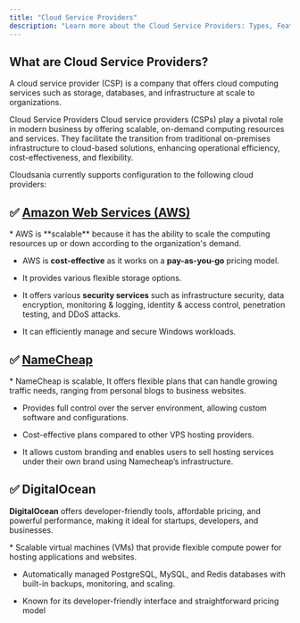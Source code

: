 ```yaml
---
title: "Cloud Service Providers"
description: "Learn more about the Cloud Service Providers: Types, Features and Importance."
---
```


## What are Cloud Service Providers?

<Note>
  A cloud service provider (CSP) is a company that offers cloud computing services such as storage, databases, and infrastructure at scale to organizations.
</Note>


Cloud Service Providers Cloud service providers (CSPs) play a pivotal role in modern business by offering scalable, on-demand computing resources and services. They facilitate the transition from traditional on-premises infrastructure to cloud-based solutions, enhancing operational efficiency, cost-effectiveness, and flexibility.

Cloudsania currently supports configuration to the following cloud providers:

## ✅ [Amazon Web Services (AWS)](https://docs.cloudsania.com/cloud-service-providers/aws)

[](https://docs.cloudsania.com/cloud-service-providers#aws-provides-various-powerful-features-for-building-scalable-cost-effective-enterprise-applications)

<Accordion title="AWS provides various powerful features for building scalable, cost-effective, enterprise applications. Some important features of AWS are:" defaultOpen={false}>
  * AWS is **scalable** because it has the ability to scale the computing resources up or down according to the organization's demand.

  * AWS is **cost-effective** as it works on a **pay-as-you-go** pricing model.

  * It provides various flexible storage options.

  * It offers various **security services** such as infrastructure security, data encryption, monitoring & logging, identity & access control, penetration testing, and DDoS attacks.

  * It can efficiently manage and secure Windows workloads.
</Accordion>

## ✅ [NameCheap](https://docs.cloudsania.com/cloud-service-providers/namecheap)

<Accordion title="NameCheap offers cloud services through its Virtual Private Server (VPS) and other related products. It focuses on delivering affordable, and user-friendly hosting solutions." defaultOpen={false}>
  * NameCheap is scalable, It offers flexible plans that can handle growing traffic needs, ranging from personal blogs to business websites.

  * Provides full control over the server environment, allowing custom software and configurations.

  * Cost-effective plans compared to other VPS hosting providers.

  * It allows custom branding and enables users to sell hosting services under their own brand using Namecheap’s infrastructure.
</Accordion>

## ✅ DigitalOcean

**DigitalOcean** offers developer-friendly tools, affordable pricing, and powerful performance, making it ideal for startups, developers, and businesses.

<Accordion title="DigitalOceanoffers developer-friendly tools, affordable pricing, and powerful performance, making it ideal for startups, developers, and businesses." defaultOpen={false}>
  * Scalable virtual machines (VMs) that provide flexible compute power for hosting applications and websites.

  * Automatically managed PostgreSQL, MySQL, and Redis databases with built-in backups, monitoring, and scaling.

  * Known for its developer-friendly interface and straightforward pricing model
</Accordion>

[](https://docs.cloudsania.com/cloud-service-providers#namecheap-offers-cloud-services-through-its-virtual-private-server-vps-and-other-related-products.-i)

### [](https://docs.cloudsania.com/cloud-service-providers#importance-of-cloud-providers-in-cloudsania)